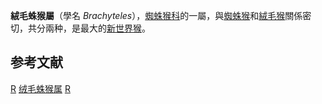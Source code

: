 {{Automatic taxobox
| taxon = Brachyteles
| authority = [[Johann_Baptist_von_Spix|Spix]], 1823
| name = 絨毛蛛猴屬 <ref name=msw3>{{MSW3 Groves|pages=151}}</ref>
| image = Brachyteles hypoxanthus2.jpg
| image_caption = 北方絨毛蛛猴
| type_species = ''Ateles arachnoides''
| type_species_authority = [[Étienne_Geoffroy_Saint-Hilaire|É. Geoffroy]], 1806
| subdivision_ranks = [[種|種]]
| subdivision = 
[[南方絨毛蛛猴|南方絨毛蛛猴]] ''Brachyteles arachnoides''<br />
[[北方絨毛蛛猴|北方絨毛蛛猴]] ''Brachyteles hypoxanthus''
}}

'''絨毛蛛猴屬'''（學名 ''Brachyteles''），[[蜘蛛猴科|蜘蛛猴科]]的一屬，與[[蛛猴屬|蜘蛛猴]]和[[絨毛猴屬|絨毛猴]]關係密切，共分兩种，是最大的[[新世界猴|新世界猴]]。

== 参考文献 ==
{{reflist}}
{{簡鼻亞目|S.}}
{{taxonbar}}
{{mammal-stub}}

[[Category:蜘蛛猴科|R]]
[[Category:绒毛蛛猴属|]]
[[Category:1823年描述的分类群|R]]